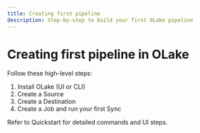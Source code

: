 ```yaml
---
title: Creating first pipeline
description: Step-by-step to build your first OLake pipeline
---
```


# Creating first pipeline in OLake

Follow these high-level steps:

1. Install OLake (UI or CLI)
2. Create a Source
3. Create a Destination
4. Create a Job and run your first Sync

Refer to Quickstart for detailed commands and UI steps.


